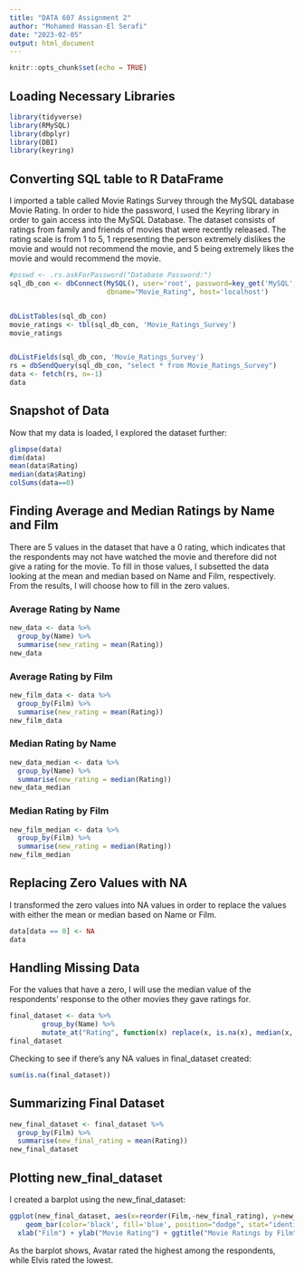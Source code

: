```yaml
---
title: "DATA 607 Assignment 2"
author: "Mohamed Hassan-El Serafi"
date: "2023-02-05"
output: html_document
---
```


```r
knitr::opts_chunk$set(echo = TRUE)
```

## Loading Necessary Libraries

```r
library(tidyverse)
library(RMySQL)
library(dbplyr)
library(DBI)
library(keyring)
```

## Converting SQL table to R DataFrame

I imported a table called Movie Ratings Survey through the MySQL database Movie Rating. In order to hide the password, I used the Keyring library in order to gain access into the MySQL Database. The dataset consists of ratings from family and friends of movies that were recently released. The rating scale is from 1 to 5, 1 representing the person extremely dislikes the movie and would not recommend the movie, and 5 being extremely likes the movie and would recommend the movie.

```r

#psswd <- .rs.askForPassword("Database Password:")
sql_db_con <- dbConnect(MySQL(), user='root', password=key_get('MySQL', 'root'),
                        dbname="Movie_Rating", host='localhost')


dbListTables(sql_db_con)
movie_ratings <- tbl(sql_db_con, 'Movie_Ratings_Survey')
movie_ratings


dbListFields(sql_db_con, 'Movie_Ratings_Survey')
rs = dbSendQuery(sql_db_con, "select * from Movie_Ratings_Survey")
data <- fetch(rs, n=-1)
data
```
## Snapshot of Data

Now that my data is loaded, I explored the dataset further:

```r
glimpse(data)
dim(data)
mean(data$Rating)
median(data$Rating)
colSums(data==0)
```



## Finding Average and Median Ratings by Name and Film

There are 5 values in the dataset that have a 0 rating, which indicates that the respondents may not have watched the movie and therefore did not give a rating for the movie. To fill in those values, I subsetted the data looking at the mean and median based on Name and Film, respectively. From the results, I will choose how to fill in the zero values.

### Average Rating by Name

```r
new_data <- data %>%
  group_by(Name) %>%
  summarise(new_rating = mean(Rating))
new_data
```

### Average Rating by Film

```r
new_film_data <- data %>%
  group_by(Film) %>%
  summarise(new_rating = mean(Rating))
new_film_data
```

### Median Rating by Name

```r
new_data_median <- data %>%
  group_by(Name) %>%
  summarise(new_rating = median(Rating))
new_data_median
```
### Median Rating by Film

```r
new_film_median <- data %>%
  group_by(Film) %>%
  summarise(new_rating = median(Rating))
new_film_median
```
## Replacing Zero Values with NA

I transformed the zero values into NA values in order to replace the values with either the mean or median based on Name or Film.

```r
data[data == 0] <- NA                           
data 
```

## Handling Missing Data

For the values that have a zero, I will use the median value of the respondents' response to the other movies they gave ratings for.

```r
final_dataset <- data %>% 
        group_by(Name) %>% 
        mutate_at("Rating", function(x) replace(x, is.na(x), median(x, na.rm = TRUE)))
final_dataset
```

Checking to see if there's any NA values in final_dataset created:

```r
sum(is.na(final_dataset))
```


## Summarizing Final Dataset


```r
new_final_dataset <- final_dataset %>%
  group_by(Film) %>%
  summarise(new_final_rating = mean(Rating))
new_final_dataset
```

## Plotting new_final_dataset

I created a barplot using the new_final_dataset:


```r
ggplot(new_final_dataset, aes(x=reorder(Film,-new_final_rating), y=new_final_rating)) + 
    geom_bar(color='black', fill='blue', position="dodge", stat="identity") +
  xlab("Film") + ylab("Movie Rating") + ggtitle("Movie Ratings by Film")
```

As the barplot shows, Avatar rated the highest among the respondents, while Elvis rated the lowest.
